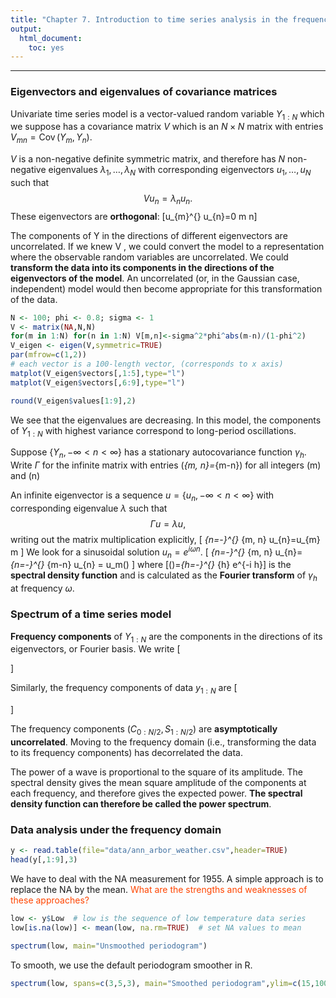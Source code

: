 ```yaml
---
title: "Chapter 7. Introduction to time series analysis in the frequency domain"
output:
  html_document: 
    toc: yes
---
```


\newcommand\P{\mathbb{P}}
\newcommand\E{\mathbb{E}}
\newcommand\var{\operatorname{Var}}
\newcommand\cov{\operatorname{Cov}}
\newcommand\AR{\Phi}
\newcommand\MA{\Psi}
\newcommand\ar{\phi}
\newcommand\ma{\psi}

---

### Eigenvectors and eigenvalues of covariance matrices

Univariate time series model is a vector-valued random variable $Y_{1:N}$ which we suppose has a covariance matrix $V$ which is an $N \times N$ matrix with entries $V_{mn} = \cov(Y_m, Y_n)$. 

$V$ is a non-negative definite symmetric matrix, and therefore has $N$ non-negative eigenvalues $\lambda_1,\dots,\lambda_N$ with corresponding eigenvectors $u_1,\dots,u_N$ such that
$$ V u_n = \lambda_n u_n.$$
These eigenvectors are **orthogonal**: \[u_{m}^{\mathrm{T}} u_{n}=0 \text { if } m \neq n\]

The components of Y in the directions of different eigenvectors are uncorrelated. If we knew V , we could convert the model to a representation where the observable random variables are uncorrelated. We could **transform the data into its components in the directions of the eigenvectors of the model**. An uncorrelated (or, in the Gaussian case, independent) model would then become appropriate for this transformation of the data.

```r
N <- 100; phi <- 0.8; sigma <- 1
V <- matrix(NA,N,N)
for(m in 1:N) for(n in 1:N) V[m,n]<-sigma^2*phi^abs(m-n)/(1-phi^2) 
V_eigen <- eigen(V,symmetric=TRUE) 
par(mfrow=c(1,2))
# each vector is a 100-length vector, (corresponds to x axis)
matplot(V_eigen$vectors[,1:5],type="l") 
matplot(V_eigen$vectors[,6:9],type="l")
```

```r
round(V_eigen$values[1:9],2)
```

We see that the eigenvalues are decreasing. In this model, the components of $Y_{1:N}$ with highest variance correspond to long-period oscillations.

Suppose $\{Y_n,-\infty<n<\infty\}$ has a stationary autocovariance function $\gamma_h$. Write $\Gamma$ for the infinite matrix with entries \(\Gamma_{m, n}=\gamma_{m-n}\) for all integers \(m\) and \(n\)

An infinite eigenvector is a sequence $u=\{u_n, -\infty<n<\infty\}$ with corresponding eigenvalue $\lambda$ such that
$$\Gamma u = \lambda u,$$
writing out the matrix multiplication explicitly, \[
\sum_{n=-\infty}^{\infty} \Gamma_{m, n} u_{n}=\lambda u_{m} \quad \text { for all } m
\]
We look for a sinusoidal solution $u_n = e^{i\omega n}$.
\[
\sum_{n=-\infty}^{\infty} \Gamma_{m, n} u_{n}=\sum_{n=-\infty}^{\infty} \gamma_{m-n} u_{n} = u_m\lambda(\omega)
\] where \[\lambda(\omega)=\sum_{h=-\infty}^{\infty} \gamma_{h} e^{-i \omega h}\] is the **spectral density function** and is calculated as the **Fourier transform** of $\gamma_h$ at frequency $\omega$.


### Spectrum of a time series model

**Frequency components** of $Y_{1:N}$ are the components in the directions of its eigenvectors, or Fourier basis. We write \[
\begin{aligned}
&C_{n}=\frac{1}{\sqrt{N}} \sum_{k=1}^{N} Y_{k} \cos \left(\omega_{n} k\right) \text { for } 0 \leq n \leq N / 2\\
&S_{n}=\frac{1}{\sqrt{N}} \sum_{k=1}^{N} Y_{k} \sin \left(\omega_{n} k\right) \text { for } 1 \leq n \leq N / 2
\end{aligned}
\]

Similarly, the frequency components of data $y_{1:N}$ are \[
\begin{aligned}
c_{n} &=\frac{1}{\sqrt{N}} \sum_{k=1}^{N} y_{k} \cos \left(\omega_{n} k\right) \text { for } 0 \leq n \leq N / 2 \\
s_{n} &=\frac{1}{\sqrt{N}} \sum_{k=1}^{N} y_{k} \sin \left(\omega_{n} k\right) \text { for } 1 \leq n \leq N / 2
\end{aligned}
\]

The frequency components $(C_{0:N/2}, S_{1:N/2})$ are **asymptotically uncorrelated**. Moving to the frequency domain (i.e., transforming the data to its frequency components) has decorrelated the data.

The power of a wave is proportional to the square of its amplitude. The spectral density gives the mean square amplitude of the components at each frequency, and therefore gives the expected power. **The spectral density function can therefore be called the power spectrum**.

### Data analysis under the frequency domain

```r
y <- read.table(file="data/ann_arbor_weather.csv",header=TRUE) 
head(y[,1:9],3)
```

We have to deal with the NA measurement for 1955. A simple approach is to replace the NA by the mean. <font color='orangered'>What are the strengths and weaknesses of these approaches?</font>

```r
low <- y$Low  # low is the sequence of low temperature data series
low[is.na(low)] <- mean(low, na.rm=TRUE)  # set NA values to mean
```

```r
spectrum(low, main="Unsmoothed periodogram")
```

To smooth, we use the default periodogram smoother in R. 

```r
spectrum(low, spans=c(3,5,3), main="Smoothed periodogram",ylim=c(15,100))
```













